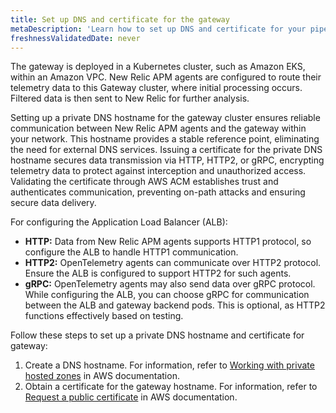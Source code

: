 ```yaml
---
title: Set up DNS and certificate for the gateway
metaDescription: 'Learn how to set up DNS and certificate for your pipeline gateway.'
freshnessValidatedDate: never
---
```


The gateway is deployed in a Kubernetes cluster, such as Amazon EKS, within an Amazon VPC. New Relic APM agents are configured to route their telemetry data to this Gateway cluster, where initial processing occurs. Filtered data is then sent to New Relic for further analysis.

Setting up a private DNS hostname for the gateway cluster ensures reliable communication between New Relic APM agents and the gateway within your network. This hostname provides a stable reference point, eliminating the need for external DNS services. Issuing a certificate for the private DNS hostname secures data transmission via HTTP, HTTP2, or gRPC, encrypting telemetry data to protect against interception and unauthorized access. Validating the certificate through AWS ACM establishes trust and authenticates communication, preventing on-path attacks and ensuring secure data delivery.

For configuring the Application Load Balancer (ALB):
- **HTTP:** Data from New Relic APM agents supports HTTP1 protocol, so configure the ALB to handle HTTP1 communication.
- **HTTP2:** OpenTelemetry agents can communicate over HTTP2 protocol. Ensure the ALB is configured to support HTTP2 for such agents.
- **gRPC:** OpenTelemetry agents may also send data over gRPC protocol. While configuring the ALB, you can choose gRPC for communication between the ALB and gateway backend pods. This is optional, as HTTP2 functions effectively based on testing.

Follow these steps to set up a private DNS hostname and certificate for gateway:
1. Create a DNS hostname. For information, refer to [Working with private hosted zones](https://docs.aws.amazon.com/Route53/latest/DeveloperGuide/hosted-zones-private.html) in AWS documentation.
2. Obtain a certificate for the gateway hostname. For information, refer to [Request a public certificate](https://docs.aws.amazon.com/acm/latest/userguide/acm-public-certificates.html) in AWS documentation.
